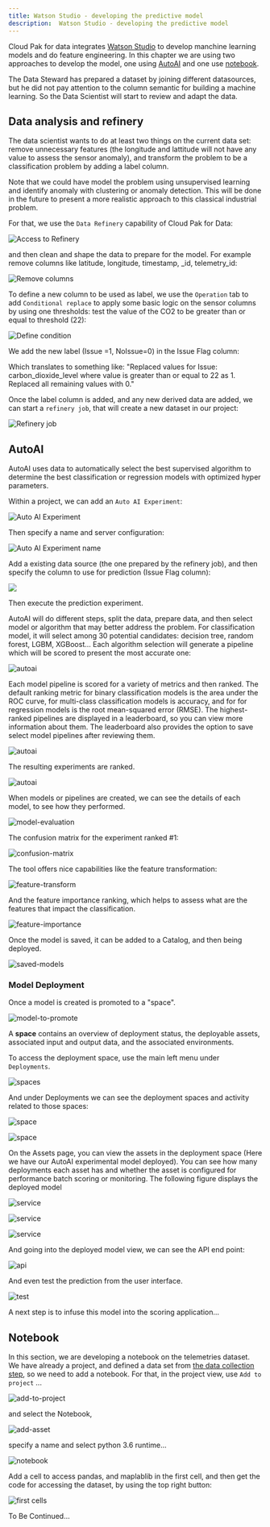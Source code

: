```yaml
---
title: Watson Studio - developing the predictive model
description:  Watson Studio - developing the predictive model
---
```


Cloud Pak for data integrates [Watson Studio](https://www.ibm.com/cloud/watson-studio) to develop manchine learning models and do feature engineering. In this chapter we are using two approaches to develop the model, one using [AutoAI](https://www.ibm.com/cloud/watson-studio/autoai) and one use [notebook](#notebook).

The Data Steward has prepared a dataset by joining different datasources, but he did not pay attention to the column semantic for building a machine learning. So the Data Scientist will start to review and adapt the data.

## Data analysis and refinery

The data scientist wants to do at least two things on the current data set: remove unnecessary features (the longitude and lattitude will not have any value to assess the sensor anomaly), and transform the problem to be a classification problem by adding a label column. 

Note that we could have model the problem using unsupervised learning and identify anomaly with clustering or anomaly detection. This will be done in the future to present a more realistic approach to this classical industrial problem.

For that, we use the `Data Refinery` capability of Cloud Pak for Data:

![Access to Refinery](images/access-refine.png)

and then clean and shape the data to prepare for the model. For example remove columns like latitude, longitude, timestamp, _id, telemetry_id:

![Remove columns](images/remove-column.png)

To define a new column to be used as label, we use the `Operation` tab to add `Conditional replace` to apply some basic logic on the sensor columns by using one thresholds: test the value of the CO2 to be greater than or equal to threshold (22):

![Define condition](images/a_anomally_def_1.png)


We add the new label (Issue =1, NoIssue=0) in the Issue Flag column:

Which translates to something like:
"Replaced values for Issue: carbon_dioxide_level where value is greater than or equal to 22 as 1. Replaced all remaining values with 0."


Once the label column is added, and any new derived data are added, we can start a `refinery job`, that will create a new dataset in our project:

![Refinery job](images/a_dr_job_1.png)


## AutoAI

AutoAI uses data to automatically select the best supervised algorithm to determine the best classification or regression models with optimized hyper parameters.

Within a project, we can add an `Auto AI Experiment`:

![Auto AI Experiment](images/autoai-experiment.png)

Then specify a name and server configuration:

![Auto AI Experiment name](images/autoai-experiment-2.png)

Add a existing data source (the one prepared by the refinery job), and then specify the column to use for prediction (Issue Flag column):

![](images/a_autoai_start_1.png)

Then execute the prediction experiment.

AutoAI will do different steps, split the data, prepare data, and then select model or algorithm that may better address the problem. For classification model, it will select among 30 potential candidates: decision tree, random forest, LGBM, XGBoost... Each algorithm selection will generate a pipeline which will be scored to present the most accurate one:

![autoai](images/autoai-1.png)


Each model pipeline is scored for a variety of metrics and then ranked. The default ranking metric for binary classification models is the area under the ROC curve, for multi-class classification models is accuracy, and for for regression models is the root mean-squared error (RMSE). The highest-ranked pipelines are displayed in a leaderboard, so you can view more information about them. The leaderboard also provides the option to save select model pipelines after reviewing them.

![autoai](images/a_Autoai_2.png)

The resulting experiments are ranked.

![autoai](images/autoai-2.png)

When models or pipelines are created, we can see the details of each model, to see how they performed.

![model-evaluation](images/a_model_evaluation_1.png)


The confusion matrix for the experiment ranked #1:


![confusion-matrix](images/a_Confution_Matrix_1.png)


The tool offers nice capabilities like the feature transformation:

![feature-transform](images/a_Feature_Transformation_1.png)

And the feature importance ranking, which helps to assess what are the features that impact the classification.

![feature-importance](images/a_Feature_Importance_1.png)

Once the model is saved, it can be added to a Catalog, and then being deployed.

![saved-models](images/a_model_publishcatalog_promote_1.png)

### Model Deployment

Once a model is created is promoted to a "space".

![model-to-promote](images/a_promote_to_space_1.png)

A **space** contains an overview of deployment status, the deployable assets, associated input and output data, and the associated environments.

To access the deployment space, use the main left menu under `Deployments`.

![spaces](images/a_deployments_1.png)


And under Deployments we can see the deployment spaces and activity related to those spaces:


![space](images/a_deployment_spaces_1.png)

![space](images/a_deployment_activity_1.png)

On the Assets page, you can view the assets in the deployment space (Here we have our AutoAI experimental model deployed). You can see how many deployments each asset has and whether the asset is configured for performance batch scoring or monitoring. The following figure displays the deployed model


![service](images/a_deployment_space_assets_1.png)

![service](images/a_deployment_space_deployments_1.png)

![service](images/a_deployment_space_assets_1.png)


And going into the deployed model view, we can see the API end point:

![api](images/a_model_endpoint.png)

And even test the prediction from the user interface.

![test](images/a_online_model_test_1.png)

A next step is to infuse this model into the scoring application...

## Notebook

In this section, we are developing a notebook on the telemetries dataset. We have already a project, and defined a data set from [the data collection step](../collect/cp4d-collect-data.md), so we need to add a notebook. For that, in the project view, use `Add to project` ...

![add-to-project](images/add-to-project.png)

and select the Notebook, 

![add-asset](images/add-asset.png)

specify a name and select python 3.6 runtime...

![notebook](images/notebook-1.png)


Add a cell to access pandas, and maplablib in the first cell, and then get the code for accessing the dataset, by using the top right button:

![first cells](images/notebook-2.png)


To Be Continued...
